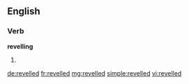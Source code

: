 ==English==

===Verb===
'''revelling'''

#{{British}} {{past of|revel}}

[[de:revelled]]
[[fr:revelled]]
[[mg:revelled]]
[[simple:revelled]]
[[vi:revelled]]